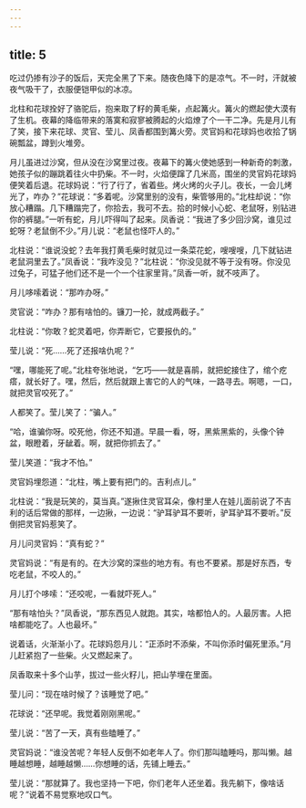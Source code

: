 ```yaml
---
---
---
```

title: 5
---



吃过仍掺有沙子的饭后，天完全黑了下来。随夜色降下的是凉气。不一时，汗就被夜气吸干了，衣服便铠甲似的冰凉。

北柱和花球拴好了骆驼后，抱来取了籽的黄毛柴，点起篝火。篝火的燃起使大漠有了生机。夜幕的降临带来的落寞和寂寥被腾起的火焰燎了个一干二净。先是月儿有了笑，接下来花球、灵官、莹儿、凤香都围到篝火旁。灵官妈和花球妈也收拾了锅碗瓢盆，蹲到火堆旁。

月儿虽进过沙窝，但从没在沙窝里过夜。夜幕下的篝火使她感到一种新奇的刺激，她孩子似的蹦跳着往火中扔柴。不一时，火焰便蹿了几米高，围坐的灵官妈花球妈便笑着后退。花球妈说：“行了行了，省着些。烤火烤的火子儿。夜长，一会儿烤光了，咋办？”花球说：“多着呢。沙窝里别的没有，柴管够用的。”北柱却说：“你放心糟蹋。几下糟蹋完了，你拾去，我可不去。拾的时候小心蛇、老鼠呀，别钻进你的裤腿。”一听有蛇，月儿吓得叫了起来。凤香说：“我进了多少回沙窝，谁见过蛇呀？老鼠倒不少。”月儿说：“老鼠也怪吓人的。”

北柱说：“谁说没蛇？去年我打黄毛柴时就见过一条菜花蛇，嗖嗖嗖，几下就钻进老鼠洞里去了。”凤香说：“我咋没见？”北柱说：“你没见就不等于没有呀。你没见过兔子，可猛子他们还不是一个一个往家里背。”凤香一听，就不吱声了。

月儿哆嗦着说：“那咋办呀。”

灵官说：“咋办？那有啥怕的。镰刀一抡，就成两截子。”

北柱说：“你敢？蛇灵着吧，你弄断它，它要报仇的。”

莹儿说：“死……死了还报啥仇呢？”

“嘿，哪能死了呢。”北柱夸张地说，“乞巧——就是喜鹃，就把蛇接住了，绾个疙瘩，就长好了。嘿，然后，然后就跟上害它的人的气味，一路寻去。啊嗯，一口，就把灵官咬死了。”

人都笑了。莹儿笑了：“骗人。”

“哈，谁骗你呀。咬死他，你还不知道。早晨一看，呀，黑紫黑紫的，头像个钟盆，眼瞪着，牙龇着。啊，就把你抓去了。”

莹儿笑道：“我才不怕。”

灵官妈埋怨道：“北柱，嘴上要有把门的。吉利点儿。”

北柱说：“我是玩笑的，莫当真。”遂揪住灵官耳朵，像村里人在娃儿面前说了不吉利的话后常做的那样，一边揪，一边说：“驴耳驴耳不要听，驴耳驴耳不要听。”反倒把灵官妈惹笑了。

月儿问灵官妈：“真有蛇？”

灵官妈说：“有是有的。在大沙窝的深些的地方有。有也不要紧。那是好东西，专吃老鼠，不咬人的。”

月儿打个哆嗦：“还咬呢，一看就吓死人。”

“那有啥怕头？”凤香说，“那东西见人就跑。其实，啥都怕人的。人最厉害。人把啥都能吃了。人也最坏。”

说着话，火渐渐小了。花球妈怨月儿：“正添时不添柴，不叫你添时偏死里添。”月儿赶紧抱了一些柴。火又燃起来了。

凤香取来十多个山芋，拔过一些火籽儿，把山芋埋在里面。

莹儿问：“现在啥时候了？该睡觉了吧。”

花球说：“还早呢。我觉着刚刚黑呢。”

莹儿说：“苦了一天，真有些瞌睡了。”

灵官妈说：“谁没苦呢？年轻人反倒不如老年人了。你们那叫瞌睡吗，那叫懒。越睡越想睡，越睡越懒……你想睡的话，先铺上睡去。”

莹儿说：“那就算了。我也坚持一下吧，你们老年人还坐着。我先躺下，像啥话呢？”说着不易觉察地叹口气。